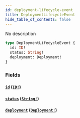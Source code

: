 ```yaml
---
id: deployment-lifecycle-event
title: DeploymentLifecycleEvent
hide_table_of_contents: false
---
```



No description

```graphql
type DeploymentLifecycleEvent {
  id: ID!
  status: String!
  deployment: Deployment!
}
```


### Fields

#### [`id`](#) ([`ID!`](/swapi/scalars/id))




#### [`status`](#) ([`String!`](/swapi/scalars/string))




#### [`deployment`](#) ([`Deployment!`](/swapi/objects/deployment))






